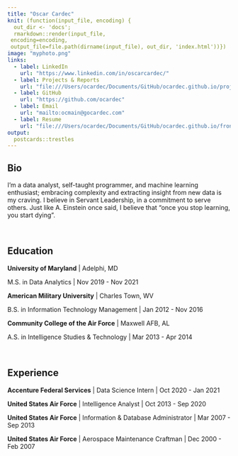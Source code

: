 ```yaml
---
title: "Oscar Cardec"
knit: (function(input_file, encoding) {
  out_dir <- 'docs';
  rmarkdown::render(input_file,
 encoding=encoding,
 output_file=file.path(dirname(input_file), out_dir, 'index.html'))})
image: "myphoto.png"
links:
  - label: LinkedIn
    url: "https://www.linkedin.com/in/oscarcardec/"
  - label: Projects & Reports
    url: "file:///Users/ocardec/Documents/GitHub/ocardec.github.io/projectsandreports/prjcts_rpts.html"
  - label: GitHub
    url: "https://github.com/ocardec"
  - label: Email
    url: "mailto:ocmain@gocardec.com"
  - label: Resume
    url: "file:///Users/ocardec/Documents/GitHub/ocardec.github.io/front_page/GenResume.pdf"
output:
  postcards::trestles
---
```

 
## Bio

I'm a data analyst, self-taught programmer, and machine learning enthusiast; embracing complexity and extracting insight from new data is my craving. I believe in Servant Leadership, in a commitment to serve others. Just like A. Einstein once said, I believe that "once you stop learning, you start dying".

<br/>

## Education

**University of Maryland** | Adelphi, MD

M.S. in Data Analytics | Nov 2019 - Nov 2021

**American Military University** | Charles Town, WV

B.S. in Information Technology Management | Jan 2012 - Nov 2016

**Community College of the Air Force** | Maxwell AFB, AL

A.S. in Intelligence Studies & Technology | Mar 2013 - Apr 2014

<br/>

## Experience

**Accenture Federal Services** | Data Science Intern | Oct 2020 - Jan 2021

**United States Air Force** | Intelligence Analyst | Oct 2013 - Sep 2020

**United States Air Force** | Information & Database Administrator | Mar 2007 - Sep 2013

**United States Air Force** | Aerospace Maintenance Craftman | Dec 2000 - Feb 2007



